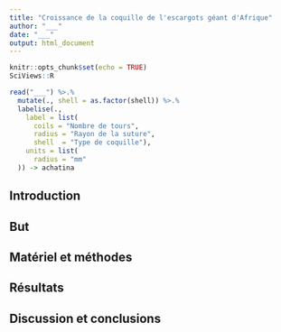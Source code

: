 ```yaml
---
title: "Croissance de la coquille de l'escargots géant d'Afrique"
author: "___"
date: "___"
output: html_document
---
```


```r
knitr::opts_chunk$set(echo = TRUE)
SciViews::R
```

```r
read("___") %>.%
  mutate(., shell = as.factor(shell)) %>.%
  labelise(.,
    label = list(
      coils = "Nombre de tours",
      radius = "Rayon de la suture",
      shell  = "Type de coquille"),
    units = list(
      radius = "mm"
  )) -> achatina
```

## Introduction


## But


## Matériel et méthodes


## Résultats


## Discussion et conclusions

